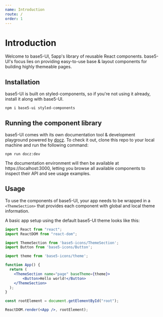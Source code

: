 ```yaml
---
name: Introduction
route: /
order: 1
---
```


# Introduction

Welcome to base5-UI, 5app's library of reusable React components. base5-UI's focus lies on providing easy-to-use base & layout components for building highly themeable pages.

## Installation

base5-UI is built on styled-components, so if you're not using it already, install it along with base5-UI.

```
npm i base5-ui styled-components
```

## Running the component library

base5-UI comes with its own documentation tool & development playground powered by [docz](https://www.docz.site/). To check it out, clone this repo to your local machine and run the following command:

```
npm run docz:dev
```

The documentation environment will then be available at https://localhost:3000, letting you browse all available components to inspect their API and see usage examples.

## Usage

To use the components of base5-UI, your app needs to be wrapped in a `<ThemeSection>` that provides each component with global and local theme information.

A basic app setup using the default base5-UI theme looks like this:

```jsx
import React from "react";
import ReactDOM from "react-dom";

import ThemeSection from 'base5-icons/ThemeSection';
import Button from 'base5-icons/Button';

import theme from 'base5-icons/theme';

function App() {
  return (
    <ThemeSection name="page" baseTheme={theme}>
    	<Button>Hello world!</Button>
    </ThemeSection>
  );
}

const rootElement = document.getElementById("root");

ReactDOM.render(<App />, rootElement);
```

